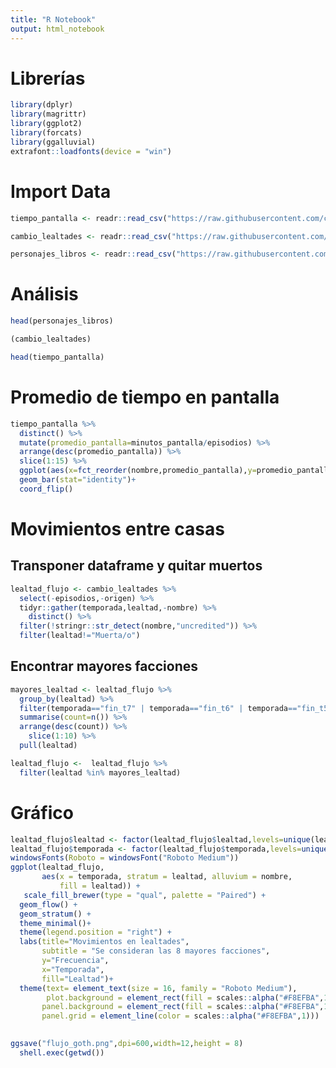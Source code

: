 ```yaml
---
title: "R Notebook"
output: html_notebook
---
```


# Librerías
```r
library(dplyr)
library(magrittr)
library(ggplot2)
library(forcats)
library(ggalluvial)
extrafont::loadfonts(device = "win")
```


# Import Data

```r
tiempo_pantalla <- readr::read_csv("https://raw.githubusercontent.com/cienciadedatos/datos-de-miercoles/master/datos/2019/2019-04-17/tiempo_pantalla.csv")

cambio_lealtades <- readr::read_csv("https://raw.githubusercontent.com/cienciadedatos/datos-de-miercoles/master/datos/2019/2019-04-17/cambio_lealtades.csv")

personajes_libros <- readr::read_csv("https://raw.githubusercontent.com/cienciadedatos/datos-de-miercoles/master/datos/2019/2019-04-17/personajes_libro.csv")
```

# Análisis 


```r
head(personajes_libros)
```
```r
(cambio_lealtades) 
```

```r
head(tiempo_pantalla)
```

# Promedio de tiempo en pantalla

```r
tiempo_pantalla %>% 
  distinct() %>% 
  mutate(promedio_pantalla=minutos_pantalla/episodios) %>% 
  arrange(desc(promedio_pantalla)) %>% 
  slice(1:15) %>% 
  ggplot(aes(x=fct_reorder(nombre,promedio_pantalla),y=promedio_pantalla,fill=nombre))+
  geom_bar(stat="identity")+
  coord_flip()
```

# Movimientos entre casas

## Transponer dataframe y quitar muertos
```r
lealtad_flujo <- cambio_lealtades %>% 
  select(-episodios,-origen) %>% 
  tidyr::gather(temporada,lealtad,-nombre) %>% 
    distinct() %>% 
  filter(!stringr::str_detect(nombre,"uncredited")) %>% 
  filter(lealtad!="Muerta/o")
```

## Encontrar mayores facciones

```r
mayores_lealtad <- lealtad_flujo %>% 
  group_by(lealtad) %>%
  filter(temporada=="fin_t7" | temporada=="fin_t6" | temporada=="fin_t5" | temporada=="fin_t4") %>% 
  summarise(count=n()) %>% 
  arrange(desc(count)) %>% 
    slice(1:10) %>% 
  pull(lealtad)

lealtad_flujo <-  lealtad_flujo %>% 
  filter(lealtad %in% mayores_lealtad)
```

# Gráfico

```r
lealtad_flujo$lealtad <- factor(lealtad_flujo$lealtad,levels=unique(lealtad_flujo$lealtad),ordered = TRUE)
lealtad_flujo$temporada <- factor(lealtad_flujo$temporada,levels=unique(lealtad_flujo$temporada),ordered = TRUE)
windowsFonts(Roboto = windowsFont("Roboto Medium"))
ggplot(lealtad_flujo,
       aes(x = temporada, stratum = lealtad, alluvium = nombre,
           fill = lealtad)) +
   scale_fill_brewer(type = "qual", palette = "Paired") +
  geom_flow() +
  geom_stratum() +
  theme_minimal()+
  theme(legend.position = "right") +
  labs(title="Movimientos en lealtades",
       subtitle = "Se consideran las 8 mayores facciones",
       y="Frecuencia",
       x="Temporada",
       fill="Lealtad")+
  theme(text= element_text(size = 16, family = "Roboto Medium"),
        plot.background = element_rect(fill = scales::alpha("#F8EFBA",1),color="black"),
       panel.background = element_rect(fill = scales::alpha("#F8EFBA",1),color=scales::alpha("#F8EFBA",1)),
       panel.grid = element_line(color = scales::alpha("#F8EFBA",1)))
  


```

```r
ggsave("flujo_goth.png",dpi=600,width=12,height = 8)
  shell.exec(getwd())
```



